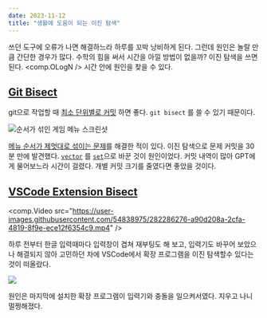 ```yaml
---
date: 2023-11-12
title: "생활에 도움이 되는 이진 탐색"
---
```


쓰던 도구에 오류가 나면 해결하느라 하루를 꼬박 낭비하게 된다. 그런데 원인은 놀랄 만큼 간단한 경우가 많다. 수학의 힘을 써서 시간을 아낄 방법이 없을까? 이진 탐색을 쓰면 된다. <comp.OLogN /> 시간 안에 원인을 찾을 수 있다.

## [Git Bisect](https://git-scm.com/docs/git-bisect)

git으로 작업할 때 [최소 단위별로 커밋](https://en.wikipedia.org/wiki/Atomic_commit) 하면 좋다. `git bisect` 를 쓸 수 있기 때문이다.

<img
  alt="순서가 섞인 게임 메뉴 스크린샷"
  src="https://user-images.githubusercontent.com/54838975/238132943-97b2b10a-0397-4991-b57c-d445fb2ac099.png"
/>

[메뉴 순서가 제멋대로 섞이는 문제](https://github.com/cataclysmbnteam/Cataclysm-BN/pull/2823)를 해결한 적이 있다. 이진 탐색으로 문제 커밋을 30분 만에 발견했다. [`vector`](https://en.cppreference.com/w/cpp/container/vector) 를 [`set`](https://en.cppreference.com/w/cpp/container/set)으로 바꾼 것이 원인이었다. 커밋 내역이 많아 GPT에게 물어보느라 시간이 걸렸다. 개별 커밋 크기를 줄였다면 좋았을 것이다.

## [VSCode Extension Bisect](https://code.visualstudio.com/blogs/2021/02/16/extension-bisect)

<comp.Video src="https://user-images.githubusercontent.com/54838975/282286276-a90d208a-2cfa-4819-8f9e-ece12f6354c9.mp4" />

하루 전부터 한글 입력때마다 입력창이 겹쳐 재부팅도 해 보고, 입력기도 바꾸어 보았으나 해결되지 않아 고민하던 차에 VSCode에서 확장 프로그램을 이진 탐색할수 있다는 것이 떠올랐다.

![](https://user-images.githubusercontent.com/54838975/282285995-4736db8a-e40c-4989-aab9-a0619ad55111.png)

원인은 마지막에 설치한 확장 프로그램이 입력기와 충돌을 일으켜서였다. 지우고 나니 멀쩡해졌다.
